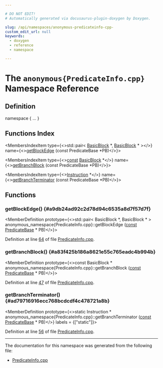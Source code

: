 ```yaml
---

# DO NOT EDIT!
# Automatically generated via docusaurus-plugin-doxygen by Doxygen.

slug: /api/namespaces/anonymous-predicateinfo-cpp-
custom_edit_url: null
keywords:
  - doxygen
  - reference
  - namespace

---
```





# The `anonymous{PredicateInfo.cpp}` Namespace Reference

<DoxygenPage pluginConfig={pluginConfig}>



## Definition

<CodeBlock>namespace &#123; ... &#125;</CodeBlock>

## Functions Index

<MembersIndex>

<MembersIndexItem
  type={<>std::pair&lt; <a href="/docs/api/classes/llvm/basicblock">BasicBlock</a> &#42;, <a href="/docs/api/classes/llvm/basicblock">BasicBlock</a> &#42; &gt;</>}
  name={<><a href="#a9db24ad92c2d78d94c6535a8d7f57d7f">getBlockEdge</a> (const PredicateBase &#42;PB)</>}>
</MembersIndexItem>

<MembersIndexItem
  type={<><a href="/docs/api/files/lib/lib/target/lib/target/aarch64/aarch64promoteconstant-cpp/#a90f8350fecae261c25be85d38b451bff">const</a> <a href="/docs/api/classes/llvm/basicblock">BasicBlock</a> &#42;</>}
  name={<><a href="#a83f425b186a8621e55c765eadc4b994b">getBranchBlock</a> (const PredicateBase &#42;PB)</>}>
</MembersIndexItem>

<MembersIndexItem
  type={<><a href="/docs/api/classes/llvm/instruction">Instruction</a> &#42;</>}
  name={<><a href="#ad79716916ecc768bcdcdf4c478721a8b">getBranchTerminator</a> (const PredicateBase &#42;PB)</>}>
</MembersIndexItem>

</MembersIndex>


<SectionDefinition>

## Functions

### getBlockEdge() {#a9db24ad92c2d78d94c6535a8d7f57d7f}

<MemberDefinition
  prototype={<>std::pair&lt; BasicBlock &#42;, BasicBlock &#42; &gt; anonymous&#95;namespace&#123;PredicateInfo.cpp&#125;::getBlockEdge (<a href="/docs/api/files/lib/lib/target/lib/target/aarch64/aarch64promoteconstant-cpp/#a90f8350fecae261c25be85d38b451bff">const</a> <a href="/docs/api/classes/llvm/predicatebase">PredicateBase</a> &#42; PB)</>}>

Definition at line <a href="/docs/api/files/lib/lib/transforms/lib/transforms/utils/predicateinfo-cpp/#l00064">64</a> of file <a href="/docs/api/files/lib/lib/transforms/lib/transforms/utils/predicateinfo-cpp">PredicateInfo.cpp</a>.
</MemberDefinition>

### getBranchBlock() {#a83f425b186a8621e55c765eadc4b994b}

<MemberDefinition
  prototype={<>const BasicBlock &#42; anonymous&#95;namespace&#123;PredicateInfo.cpp&#125;::getBranchBlock (<a href="/docs/api/files/lib/lib/target/lib/target/aarch64/aarch64promoteconstant-cpp/#a90f8350fecae261c25be85d38b451bff">const</a> <a href="/docs/api/classes/llvm/predicatebase">PredicateBase</a> &#42; PB)</>}>

Definition at line <a href="/docs/api/files/lib/lib/transforms/lib/transforms/utils/predicateinfo-cpp/#l00047">47</a> of file <a href="/docs/api/files/lib/lib/transforms/lib/transforms/utils/predicateinfo-cpp">PredicateInfo.cpp</a>.
</MemberDefinition>

### getBranchTerminator() {#ad79716916ecc768bcdcdf4c478721a8b}

<MemberDefinition
  prototype={<>static Instruction &#42; anonymous&#95;namespace&#123;PredicateInfo.cpp&#125;::getBranchTerminator (<a href="/docs/api/files/lib/lib/target/lib/target/aarch64/aarch64promoteconstant-cpp/#a90f8350fecae261c25be85d38b451bff">const</a> <a href="/docs/api/classes/llvm/predicatebase">PredicateBase</a> &#42; PB)</>}
  labels = {["static"]}>

Definition at line <a href="/docs/api/files/lib/lib/transforms/lib/transforms/utils/predicateinfo-cpp/#l00056">56</a> of file <a href="/docs/api/files/lib/lib/transforms/lib/transforms/utils/predicateinfo-cpp">PredicateInfo.cpp</a>.
</MemberDefinition>

</SectionDefinition>

<hr/>

The documentation for this namespace was generated from the following file:

<ul>
<li><a href="/docs/api/files/lib/lib/transforms/lib/transforms/utils/predicateinfo-cpp">PredicateInfo.cpp</a></li>
</ul>

</DoxygenPage>

